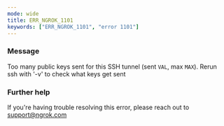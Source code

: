 ```yaml
---
mode: wide
title: ERR_NGROK_1101
keywords: ["ERR_NGROK_1101", "error 1101"]
---
```



### Message

Too many public keys sent for this SSH tunnel (sent `VAL`, max `MAX`).
Rerun ssh with '-v' to check what keys get sent

<ErrorDetails />

### Further help

If you're having trouble resolving this error, please reach out to [support@ngrok.com](mailto:support@ngrok.com?subject=Help%20with%20ERR_NGROK_1101)

